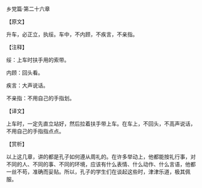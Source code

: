 

乡党篇·第二十六章

【原文】

升车，必正立，执绥。车中，不内顾，不疾言，不亲指。

【注释】

绥：上车时扶手用的索带。

内顾：回头看。

疾言：大声说话。

不亲指：不用自己的手指划。

【译文】

上车时，一定先直立站好，然后拉着扶手带上车。在车上，不回头，不高声说话，不用自己的手指指点点。

【赏析】

以上这几章，讲的都是孔子如何遵从周礼的。在许多举动上，他都能按礼行事，对不同的人、不同的事、不同的环境，应该有什么表情、什么动作、什么言语，他都一丝不苟，准确而妥贴。所以，孔子的学生们在谈起这些时，津津乐道，极其佩服。

